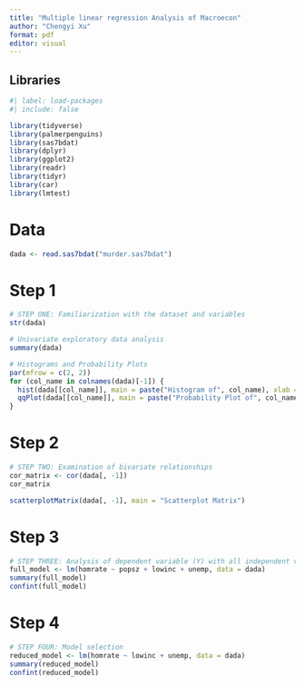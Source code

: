 ```yaml
---
title: "Multiple linear regression Analysis of Macroecon"
author: "Chengyi Xu"
format: pdf
editor: visual
---
```


## Libraries

```r
#| label: load-packages
#| include: false

library(tidyverse)
library(palmerpenguins)
library(sas7bdat)
library(dplyr)
library(ggplot2)
library(readr)
library(tidyr)
library(car)
library(lmtest)
```

# Data

```r
dada <- read.sas7bdat("murder.sas7bdat")

```

# Step 1

```r
# STEP ONE: Familiarization with the dataset and variables
str(dada)

# Univariate exploratory data analysis
summary(dada)

# Histograms and Probability Plots
par(mfrow = c(2, 2))
for (col_name in colnames(dada)[-1]) {
  hist(dada[[col_name]], main = paste("Histogram of", col_name), xlab = col_name)
  qqPlot(dada[[col_name]], main = paste("Probability Plot of", col_name))
}

```

# Step 2

```r
# STEP TWO: Examination of bivariate relationships
cor_matrix <- cor(dada[, -1])
cor_matrix

scatterplotMatrix(dada[, -1], main = "Scatterplot Matrix")
```

# Step 3

```r
# STEP THREE: Analysis of dependent variable (Y) with all independent variables (X1, X2, …) simultaneously
full_model <- lm(homrate ~ popsz + lowinc + unemp, data = dada)
summary(full_model)
confint(full_model)
```

# Step 4

```r
# STEP FOUR: Model selection
reduced_model <- lm(homrate ~ lowinc + unemp, data = dada)
summary(reduced_model)
confint(reduced_model)
```
